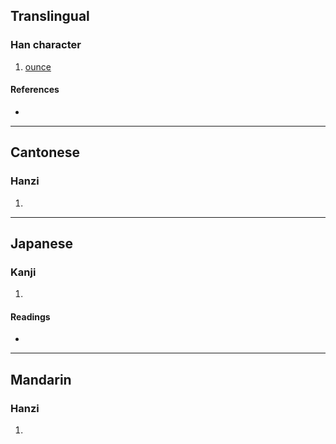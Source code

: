 {{also|唡}}
{{character info/new}}
==Translingual==

===Han character===
{{Han char|rn=30|rad=口|as=08|sn=11|four=61027|canj=RMLB|ids=⿰口兩}}

# [[ounce]]

====References====
* {{Han ref|kx=0196.261|dkj=03875|hdz=10638.060|uh=5562|ud=21858|bh=D479|bd=54393}}

----

==Cantonese==

===Hanzi===
{{yue-hanzi|jyut=[[loeng2]]|y=leung2|sim=唡}}

# {{defn|lang=yue|sort=口08}}

----

==Japanese==

===Kanji===
{{ja-kanji|grade=|rs=口08}}

# {{defn|lang=ja|sort=口08}}

====Readings====
* {{ja-readings|on=[[りょう]] (ryō)|kun=}}

----

==Mandarin==

===Hanzi===
{{cmn-hanzi|sim=唡|pin=[[liǎng]] ([[liang3]]), [[yǐng]] ([[ying3]])|wg=liang<sup>3</sup>, <sup>3</sup>}}

# {{defn|lang=cmn|sort=口08}}